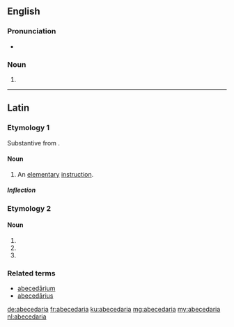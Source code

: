 ==English==

===Pronunciation===
* {{a|US}} {{IPA|/ˌeɪ.bi.ˌsi.ˈdæɹ.i.ə/|lang=en}}

===Noun===
{{head|en|noun plural form}}

# {{plural of|abecedarium|lang=en}}

----

==Latin==

===Etymology 1===
Substantive from {{m|la|abecedārius||alphabetical}}.

====Noun====
{{la-noun|abecedāria||abecedāriae|f|first}}

# An [[elementary]] [[instruction]].

=====Inflection=====
{{la-decl-1st|abecedāri}}

===Etymology 2===

====Noun====
{{la-noun-form|abecedāria}}

# {{inflection of|abecedārium||nom|p|lang=la}}
# {{inflection of|abecedārium||acc|p|lang=la}}
# {{inflection of|abecedārium||voc|p|lang=la}}

===Related terms===
* [[abecedarium|abecedārium]]
* [[abecedarius|abecedārius]]

[[de:abecedaria]]
[[fr:abecedaria]]
[[ku:abecedaria]]
[[mg:abecedaria]]
[[my:abecedaria]]
[[nl:abecedaria]]
